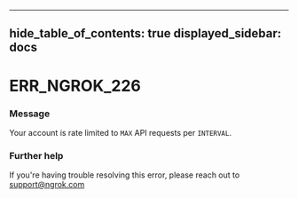 

---
hide_table_of_contents: true
displayed_sidebar: docs
---


# ERR_NGROK_226

### Message
Your account is rate limited to `MAX` API requests per `INTERVAL`.

<ErrorDetails error="err_ngrok_226" />



### Further help
If you're having trouble resolving this error, please reach out to [support@ngrok.com](mailto:support@ngrok.com?subject=Help%20with%20ERR_NGROK_226)

